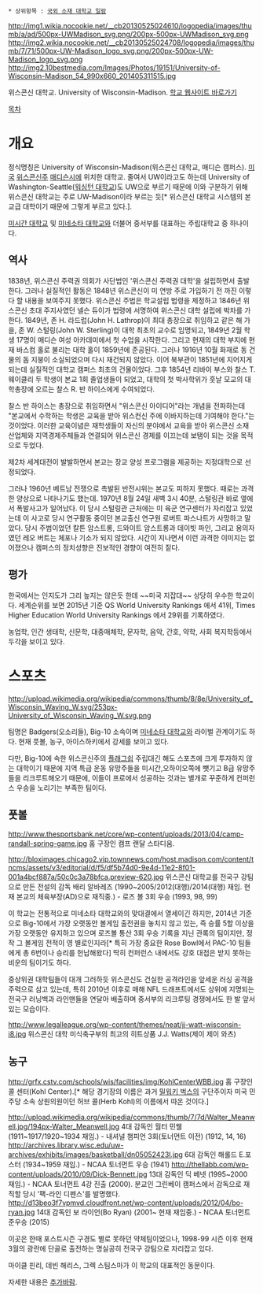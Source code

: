  * 상위항목 : [[국외 소재 대학교 일람]]
http://img1.wikia.nocookie.net/__cb20130525024610/logopedia/images/thumb/a/ad/500px-UWMadison_svg.png/200px-500px-UWMadison_svg.png
http://img2.wikia.nocookie.net/__cb20130525024708/logopedia/images/thumb/7/71/500px-UW-Madison_logo_svg.png/200px-500px-UW-Madison_logo_svg.png
http://img2.10bestmedia.com/Images/Photos/19151/University-of-Wisconsin-Madison_54_990x660_201405311515.jpg

위스콘신 대학교. University of Wisconsin-Madison.
[http://www.wisc.edu 학교 웹사이트 바로가기]

[[목차]]

= 개요 =
정식명칭은 University of Wisconsin-Madison(위스콘신 대학교, 매디슨 캠퍼스). [[미국]] [[위스콘신]]주 [[매디슨]]시에 위치한 대학교. 줄여서 UW이라고도 하는데 University of Washington-Seattle([[워싱턴 대학교]])도 UW으로 부르기 때문에 이와 구분하기 위해 위스콘신 대학교는 주로 UW-Madison이라 부르는 듯[* 위스콘신 대학교 시스템의 본교급 대학이기 때문에 그렇게 부르고 있다.].

[[미시간 대학교]] 및 [[미네소타 대학교]]와 더불어 중서부를 대표하는 주립대학교 중 하나이다.


== 역사 ==
1838년, 위스콘신 주력권 의회가 사단법인 '위스콘신 주력권 대학'을 설립하면서 출발한다. 그러나 실질적인 활동은 1848년 위스콘신이 미 연방 주로 가입하기 전 까진 이렇다 할 내용을 보여주지 못했다. 위스콘신 주법은 학교설립 법령을 제정하고 1846년 위스콘신 초대 주지사였던 넬슨 듀이가 법령에 서명하여 위스콘신 대학 설립에 박차를 가한다. 1849년, 존 H. 라드럽(John H. Lathrop)이 최대 총장으로 취임하고 같은 해 가을, 존 W. 스털링(John W. Sterling)이 대학 최초의 교수로 임명되고, 1849년 2월 학생 17명이 매디슨 여성 아카데미에서 첫 수업을 시작한다. 그리고 현재의 대학 부지에 현재 바스컴 홀로 불리는 대학 홀이 1859년에 준공된다. 그러나 1916년 10월 화재로 동 건물의 돔 지붕이 소실되었으며 다시 재건되지 않았다. 이어 북부관이 1851년에 지어지게 되는데 실질적인 대학교 캠퍼스 최초의 건물이었다. 그후 1854년 리바이 부스와 찰스 T. 웨이클리 두 학생이 본교 1회 졸업생들이 되었고, 대학의 첫 박사학위가 훗날 모교의 대학총장에 오르는 찰스 R. 반 하이스에게 수여되었다.

찰스 반 하이스는 총장으로 취임하면서 "위스콘신 아이디어"라는 개념을 전파하는데 "본교에서 수학하는 학생은 교육을 받아 위스컨신 주에 이바지하는데 기여해야 한다."는 것이었다. 이러한 교육이념은 재학생들이 자신의 분야에서 교육을 받아 위스콘신 소재 산업체와 지역경제주체들과 연결되어 위스콘신 경제를 이끄는데 보탬이 되는 것을 목적으로 두었다.

제2차 세계대전이 발발하면서 본교는 장교 양성 프로그램을 제공하는 지정대학으로 선정되었다.

그러나 1960년 베트남 전쟁으로 촉발된 반전시위는 본교도 피하지 못했다. 때로는 과격한 양상으로 나타나기도 했는데. 1970년 8월 24일 새벽 3시 40분, 스털링관 바로 옆에서 폭발사고가 일어났다. 이 당시 스털링관 근처에는 미 육군 연구센터가 자리잡고 있었는데 이 사고로 당시 연구활동 중이던 본교출신 연구원 로버트 파스나트가 사망하고 말았다. 당시 주범이었던 칼튼 암스트롱, 드와이트 암스트롱과 데이빗 파인, 그리고 용의자였던 레오 버트는 체포나 기소가 되지 않았다. 시간이 지나면서 이런 과격한 이미지는 없어졌으나 캠퍼스의 정치성향은 진보적인 경향이 여전히 짙다.

== 평가 ==
한국에서는 인지도가 그리 높지는 않은듯 한데 ~~미국 지잡대~~ 상당히 우수한 학교이다. 세계순위를 보면 2015년 기준 QS World University Rankings 에서 41위, Times Higher Education World University Rankings 에서 29위를 기록하였다.

농업학, 인간 생태학, 신문학, 대중매체학, 문자학, 음악, 간호, 약학, 사회 복지학등에서 두각을 보이고 있다.

= 스포츠 =
http://upload.wikimedia.org/wikipedia/commons/thumb/8/8e/University_of_Wisconsin_Waving_W.svg/253px-University_of_Wisconsin_Waving_W.svg.png

팀명은 Badgers(오소리들), Big-10 소속이며 [[미네소타 대학교]]와 라이벌 관계이기도 하다. 현재 풋볼, 농구, 아이스하키에서 강세를 보이고 있다.

다만, Big-10에 속한 위스콘신주의 [[플래그쉽]] 주립대긴 해도 스포츠에 크게 투자하지 않는 대학이기 때문에 지역 특급 운동 유망주들을 미시간,오하이오쪽에 뺏기고 B급 유망주들을 리크루트해오기 때문에, 이들이 프로에서 성공하는 것과는 별개로 꾸준하게 컨퍼런스 우승을 노리기는 부족한 팀이다.
== 풋볼 ==
http://www.thesportsbank.net/core/wp-content/uploads/2013/04/camp-randall-spring-game.jpg
홈 구장인 캠프 랜달 스타디움.

http://bloximages.chicago2.vip.townnews.com/host.madison.com/content/tncms/assets/v3/editorial/d/f5/df5b74d0-9e4d-11e2-8f01-001a4bcf887a/50c0c3a78bfca.preview-620.jpg
위스콘신 대학교를 전국구 강팀으로 만든 전설의 감독 배리 알바레즈 (1990~2005/2012(대행)/2014(대행) 재임. 현재 본교의 체육부장(AD)으로 재직중.) - 로즈 볼 3회 우승 (1993, 98, 99)

이 학교는 전통적으로 미네소타 대학교와의 맞대결에서 열세이긴 하지만, 2014년 기준으로 Big-10에서 가장 오랫동안 볼게임 출전권을 놓치지 않고 있는, 즉 승률 5할 이상을 가장 오랫동안 유지하고 있으며 로즈볼 통산 3회 우승 기록을 지닌 관록의 팀이지만, 정작 그 볼게임 전적이 영 별로인지라[* 특히 가장 중요한 Rose Bowl에서 PAC-10 팀들에게 총 6번이나 승리를 헌납해왔다] 딱히 컨퍼런스 내에서도 강호 대접은 받지 못하는 비운의 팀이기도 하다.

중상위권 대학팀들이 대개 그러하듯 위스콘신도 건실한 공격라인을 앞세운 러싱 공격을 주력으로 삼고 있는데, 특히 2010년 이후로 매해 NFL 드래프트에서도 상위에 지명되는 전국구 러닝백과 라인맨들을 연달아 배출하며 중서부의 리크루팅 경쟁에서도 한 발 앞서있는 모습이다.

http://www.legalleague.org/wp-content/themes/neat/jj-watt-wisconsin-i8.jpg
위스콘신 대학 미식축구부의 최고의 히트상품 J.J. Watts(제이 제이 와츠)
== 농구 ==
http://grfx.cstv.com/schools/wis/facilities/img/KohlCenterWBB.jpg
홈 구장인 콜 센터(Kohl Center).[* 해당 경기장의 이름은 과거 [[밀워키 벅스]]의 구단주이자 미국 민주당 소속 상원의원이던 허브 콜(Herb Kohl)의 이름에서 따온 것이다.]

http://upload.wikimedia.org/wikipedia/commons/thumb/7/7d/Walter_Meanwell.jpg/194px-Walter_Meanwell.jpg
4대 감독인 월터 민웰 (1911~1917/1920~1934 재임.) - 내셔널 챔피언 3회(토너먼트 이전) (1912, 14, 16)
http://archives.library.wisc.edu/uw-archives/exhibits/images/basketball/dn05052423l.jpg
6대 감독인 해롤드 E.포스터 (1934~1959 재임.) - NCAA 토너먼트 우승 (1941)
http://thellabb.com/wp-content/uploads/2010/09/Dick-Bennett.jpg
13대 감독인 딕 베넷 (1995~2000 재임.) - NCAA 토너먼트 4강 진출 (2000). 분교인 그린베이 캠퍼스에서 감독으로 재직할 당시 '팩-라인 디펜스'를 발명했다.
http://d13beo3f7vpmvd.cloudfront.net/wp-content/uploads/2012/04/bo-ryan.jpg
14대 감독인 보 라이언(Bo Ryan) (2001~ 현재 재임중.) - NCAA 토너먼트 준우승 (2015)

이곳은 한때 포스트시즌 구경도 별로 못하던 약체팀이었으나, 1998-99 시즌 이후 현재 3월의 광란에 단골로 출전하는 명실공히 전국구 강팀으로 자리잡고 있다.

마이클 핀리, 데빈 해리스, 그렉 스팀스마가 이 학교의 대표적인 동문이다.

자세한 내용은 [[추가바람]].
